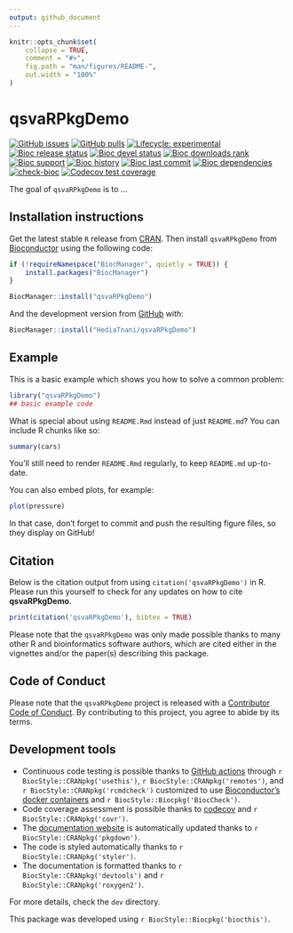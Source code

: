 ```yaml
---
output: github_document
---
```


<!-- README.md is generated from README.Rmd. Please edit that file -->

```r
knitr::opts_chunk$set(
    collapse = TRUE,
    comment = "#>",
    fig.path = "man/figures/README-",
    out.width = "100%"
)
```

# qsvaRPkgDemo

<!-- badges: start -->
[![GitHub issues](https://img.shields.io/github/issues/HediaTnani/qsvaRPkgDemo)](https://github.com/HediaTnani/qsvaRPkgDemo/issues)
[![GitHub pulls](https://img.shields.io/github/issues-pr/HediaTnani/qsvaRPkgDemo)](https://github.com/HediaTnani/qsvaRPkgDemo/pulls)
[![Lifecycle: experimental](https://img.shields.io/badge/lifecycle-experimental-orange.svg)](https://lifecycle.r-lib.org/articles/stages.html#experimental)
[![Bioc release status](http://www.bioconductor.org/shields/build/release/bioc/qsvaRPkgDemo.svg)](https://bioconductor.org/checkResults/release/bioc-LATEST/qsvaRPkgDemo)
[![Bioc devel status](http://www.bioconductor.org/shields/build/devel/bioc/qsvaRPkgDemo.svg)](https://bioconductor.org/checkResults/devel/bioc-LATEST/qsvaRPkgDemo)
[![Bioc downloads rank](https://bioconductor.org/shields/downloads/release/qsvaRPkgDemo.svg)](http://bioconductor.org/packages/stats/bioc/qsvaRPkgDemo/)
[![Bioc support](https://bioconductor.org/shields/posts/qsvaRPkgDemo.svg)](https://support.bioconductor.org/tag/qsvaRPkgDemo)
[![Bioc history](https://bioconductor.org/shields/years-in-bioc/qsvaRPkgDemo.svg)](https://bioconductor.org/packages/release/bioc/html/qsvaRPkgDemo.html#since)
[![Bioc last commit](https://bioconductor.org/shields/lastcommit/devel/bioc/qsvaRPkgDemo.svg)](http://bioconductor.org/checkResults/devel/bioc-LATEST/qsvaRPkgDemo/)
[![Bioc dependencies](https://bioconductor.org/shields/dependencies/release/qsvaRPkgDemo.svg)](https://bioconductor.org/packages/release/bioc/html/qsvaRPkgDemo.html#since)
[![check-bioc](https://github.com/HediaTnani/qsvaRPkgDemo/actions/workflows/check-bioc.yml/badge.svg)](https://github.com/HediaTnani/qsvaRPkgDemo/actions/workflows/check-bioc.yml)
[![Codecov test coverage](https://codecov.io/gh/HediaTnani/qsvaRPkgDemo/branch/devel/graph/badge.svg)](https://app.codecov.io/gh/HediaTnani/qsvaRPkgDemo?branch=devel)
<!-- badges: end -->

The goal of `qsvaRPkgDemo` is to ...

## Installation instructions

Get the latest stable `R` release from [CRAN](http://cran.r-project.org/). Then install `qsvaRPkgDemo` from [Bioconductor](http://bioconductor.org/) using the following code:

```r
if (!requireNamespace("BiocManager", quietly = TRUE)) {
    install.packages("BiocManager")
}

BiocManager::install("qsvaRPkgDemo")
```

And the development version from [GitHub](https://github.com/HediaTnani/qsvaRPkgDemo) with:

```r
BiocManager::install("HediaTnani/qsvaRPkgDemo")
```
## Example

This is a basic example which shows you how to solve a common problem:

```r
library("qsvaRPkgDemo")
## basic example code
```

What is special about using `README.Rmd` instead of just `README.md`? You can include R chunks like so:

```r
summary(cars)
```

You'll still need to render `README.Rmd` regularly, to keep `README.md` up-to-date.

You can also embed plots, for example:

```r
plot(pressure)
```

In that case, don't forget to commit and push the resulting figure files, so they display on GitHub!

## Citation

Below is the citation output from using `citation('qsvaRPkgDemo')` in R. Please
run this yourself to check for any updates on how to cite __qsvaRPkgDemo__.

```r
print(citation('qsvaRPkgDemo'), bibtex = TRUE)
```

Please note that the `qsvaRPkgDemo` was only made possible thanks to many other R and bioinformatics software authors, which are cited either in the vignettes and/or the paper(s) describing this package.

## Code of Conduct

Please note that the `qsvaRPkgDemo` project is released with a [Contributor Code of Conduct](http://bioconductor.org/about/code-of-conduct/). By contributing to this project, you agree to abide by its terms.

## Development tools

* Continuous code testing is possible thanks to [GitHub actions](https://www.tidyverse.org/blog/2020/04/usethis-1-6-0/)  through `r BiocStyle::CRANpkg('usethis')`, `r BiocStyle::CRANpkg('remotes')`, and `r BiocStyle::CRANpkg('rcmdcheck')` customized to use [Bioconductor's docker containers](https://www.bioconductor.org/help/docker/) and `r BiocStyle::Biocpkg('BiocCheck')`.
* Code coverage assessment is possible thanks to [codecov](https://codecov.io/gh) and `r BiocStyle::CRANpkg('covr')`.
* The [documentation website](http://HediaTnani.github.io/qsvaRPkgDemo) is automatically updated thanks to `r BiocStyle::CRANpkg('pkgdown')`.
* The code is styled automatically thanks to `r BiocStyle::CRANpkg('styler')`.
* The documentation is formatted thanks to `r BiocStyle::CRANpkg('devtools')` and `r BiocStyle::CRANpkg('roxygen2')`.

For more details, check the `dev` directory.

This package was developed using `r BiocStyle::Biocpkg('biocthis')`.


